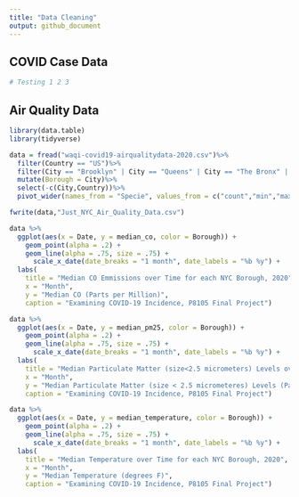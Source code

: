 ```yaml
---
title: "Data Cleaning"
output: github_document
---
```


## COVID Case Data

```r
# Testing 1 2 3
```

## Air Quality Data

```r
library(data.table)
library(tidyverse)

data = fread("waqi-covid19-airqualitydata-2020.csv")%>%
  filter(Country == "US")%>%
  filter(City == "Brooklyn" | City == "Queens" | City == "The Bronx" | City == "Staten Island" | City == "Manhattan")%>%
  mutate(Borough = City)%>%
  select(-c(City,Country))%>%
  pivot_wider(names_from = "Specie", values_from = c("count","min","max","median","variance"))

fwrite(data,"Just_NYC_Air_Quality_Data.csv")
```


```r
data %>% 
  ggplot(aes(x = Date, y = median_co, color = Borough)) + 
    geom_point(alpha = .2) +
    geom_line(alpha = .75, size = .75) +
      scale_x_date(date_breaks = "1 month", date_labels = "%b %y") +
  labs(
    title = "Median CO Emmissions over Time for each NYC Borough, 2020",
    x = "Month",
    y = "Median CO (Parts per Million)",
    caption = "Examining COVID-19 Incidence, P8105 Final Project") 

data %>% 
  ggplot(aes(x = Date, y = median_pm25, color = Borough)) + 
    geom_point(alpha = .2) +
    geom_line(alpha = .75, size = .75) +
      scale_x_date(date_breaks = "1 month", date_labels = "%b %y") +
  labs(
    title = "Median Particulate Matter (size<2.5 micrometers) Levels over Time for each NYC Borough, 2020",
    x = "Month",
    y = "Median Particulate Matter (size < 2.5 micrometeres) Levels (Parts per Millon)",
    caption = "Examining COVID-19 Incidence, P8105 Final Project") 

data %>% 
  ggplot(aes(x = Date, y = median_temperature, color = Borough)) + 
    geom_point(alpha = .2) +
    geom_line(alpha = .75, size = .75) +
      scale_x_date(date_breaks = "1 month", date_labels = "%b %y") +
  labs(
    title = "Median Temperature over Time for each NYC Borough, 2020",
    x = "Month",
    y = "Median Temperature (degrees F)",
    caption = "Examining COVID-19 Incidence, P8105 Final Project") 
```
